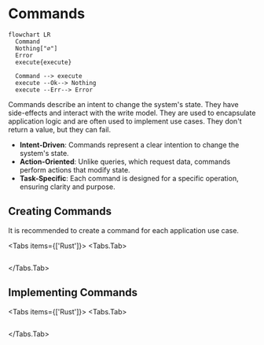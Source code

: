 
# Commands

```mermaid
flowchart LR
  Command
  Nothing["∅"]
  Error
  execute{execute}

  Command --> execute
  execute --Ok--> Nothing
  execute --Err--> Error
```

Commands describe an intent to change the system's state. They have side-effects and interact with the write model. They are used to encapsulate application logic and are often used to implement use cases. They don't return a value, but they can fail.

- **Intent-Driven**: Commands represent a clear intention to change the system's state.
- **Action-Oriented**: Unlike queries, which request data, commands perform actions that modify state.
- **Task-Specific**: Each command is designed for a specific operation, ensuring clarity and purpose.

## Creating Commands

It is recommended to create a command for each application use case.

<Tabs items={['Rust']}>
<Tabs.Tab>
```rust filename="application/src/command.rs" url=https://raw.githubusercontent.com/forgen-org/todo/ce9213676b2ebbd6532aed184f50fee13fd2684c/application/src/command.rs#L7-L11
```

</Tabs.Tab>
</Tabs>

## Implementing Commands

<Tabs items={['Rust']}>
<Tabs.Tab>
```rust filename="application/src/command.rs" url=https://raw.githubusercontent.com/forgen-org/todo/ce9213676b2ebbd6532aed184f50fee13fd2684c/application/src/command.rs#L35-L55
```

</Tabs.Tab>
</Tabs>
